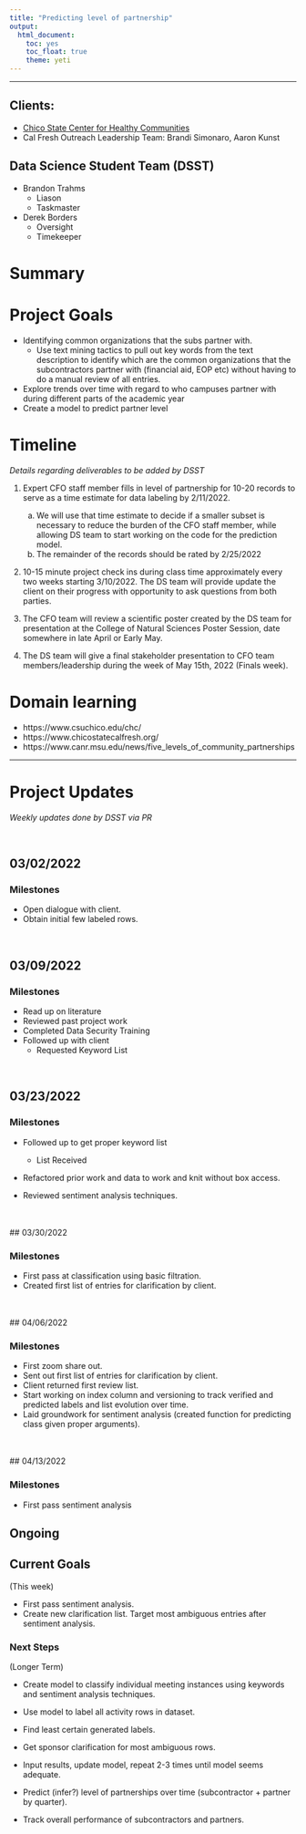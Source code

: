 ```yaml
---
title: "Predicting level of partnership"
output: 
  html_document: 
    toc: yes
    toc_float: true
    theme: yeti
---
```


----


## Clients: 

* [Chico State Center for Healthy Communities](https://www.csuchico.edu/chc/)
* Cal Fresh Outreach Leadership Team: Brandi Simonaro, Aaron Kunst

## Data Science Student Team (DSST)

* Brandon Trahms
  - Liason 
  - Taskmaster
* Derek Borders
  - Oversight
  - Timekeeper


# Summary

# Project Goals

* Identifying common organizations that the subs partner with. 
    - Use text mining tactics to pull out key words from the text description to identify which are the common organizations that the subcontractors partner with (financial aid, EOP etc) without having to do a manual review of all entries. 
* Explore trends over time with regard to who campuses partner with during different parts of the academic year
* Create a model to predict partner level


# Timeline
_Details regarding deliverables to be added by DSST_

1. Expert CFO staff member fills in level of partnership for 10-20 records to serve as a time estimate for data labeling by 2/11/2022. 
    a. We will use that time estimate to decide if a smaller subset is necessary to reduce the burden of the CFO staff member, while allowing DS team to start working on the code for the prediction model. 
    b. The remainder of the records should be rated by 2/25/2022


2. 10-15 minute project check ins during class time approximately every two weeks starting 3/10/2022. The DS team will provide update the client on their progress with opportunity to ask questions from both parties. 


3. The CFO team will review a scientific poster created by the DS team for presentation at the College of Natural Sciences Poster Session, date somewhere in late April or Early May.  


4. The DS team will give a final stakeholder presentation to CFO team members/leadership during the week of May 15th, 2022 (Finals week). 


# Domain learning

* https://www.csuchico.edu/chc/
* https://www.chicostatecalfresh.org/
* https://www.canr.msu.edu/news/five_levels_of_community_partnerships

----

# Project Updates
_Weekly updates done by DSST via PR_

<br />  

## 03/02/2022  

### Milestones

- Open dialogue with client.  
- Obtain initial few labeled rows.

<br />  

## 03/09/2022  

### Milestones 

- Read up on literature
- Reviewed past project work
- Completed Data Security Training
- Followed up with client
  - Requested Keyword List


<br />  

## 03/23/2022  

### Milestones 

- Followed up to get proper keyword list
  - List Received

- Refactored prior work and data to work and knit without box access. 

- Reviewed sentiment analysis techniques.  

<br />  
## 03/30/2022  

### Milestones 

- First pass at classification using basic filtration.
- Created first list of entries for clarification by client. 


<br />  
## 04/06/2022  

### Milestones 

- First zoom share out.
- Sent out first list of entries for clarification by client. 
- Client returned first review list. 
- Start working on index column and versioning to track verified and predicted labels and list evolution over time. 
- Laid groundwork for sentiment analysis (created function for predicting class given proper arguments).



<br />  
## 04/13/2022  

### Milestones 

- First pass sentiment analysis


## Ongoing  


## Current Goals  

(This week)

- First pass sentiment analysis.
- Create new clarification list. Target most ambiguous entries after sentiment analysis.



### Next Steps  

(Longer Term)

- Create model to classify individual meeting instances using keywords and sentiment analysis techniques.
  
- Use model to label all activity rows in dataset.  
- Find least certain generated labels.  
- Get sponsor clarification for most ambiguous rows.  
- Input results, update model, repeat 2-3 times until model seems adequate.

- Predict (infer?) level of partnerships over time (subcontractor + partner by quarter). 

- Track overall performance of subcontractors and partners. 




 

